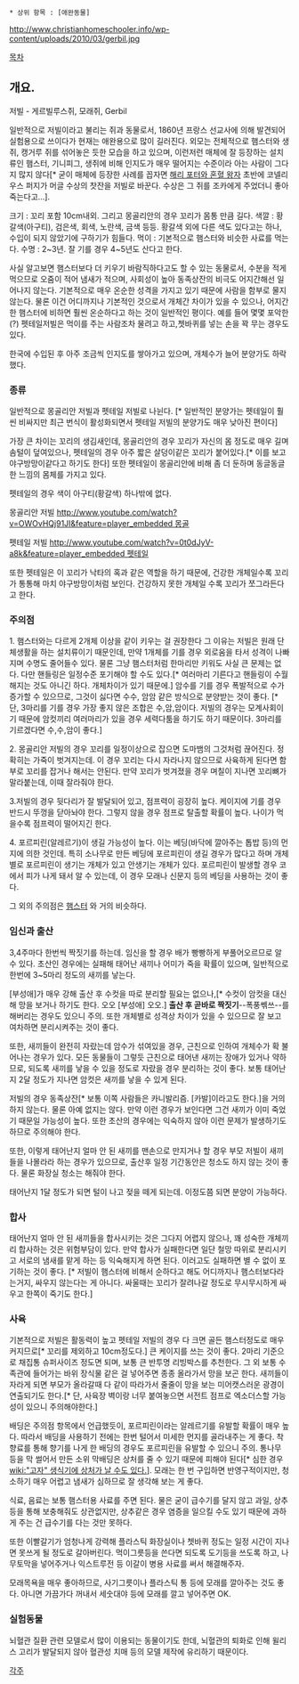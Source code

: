  * 상위 항목 : [애완동물]

http://www.christianhomeschooler.info/wp-content/uploads/2010/03/gerbil.jpg


[[목차]]

== 개요. == 

저빌 - 게르빌루스쥐, 모래쥐, Gerbil

일반적으로 저빌이라고 불리는 쥐과 동물로서, 1860년 프랑스 선교사에 의해 발견되어 실험용으로 쓰이다가 현재는 애완용으로 많이 길러진다. 외모는 전체적으로 햄스터와 생쥐, 캥거루 쥐를 섞어놓은 듯한 모습을 하고 있으며, 이런저런 매체에 잘 등장하는 설치류인 햄스터, 기니피그, 생쥐에 비해 인지도가 매우 떨어지는 수준이라 아는 사람이 그다지 많지 않다[* 굳이 매체에 등장한 사례를 꼽자면 [[해리 포터와 혼혈 왕자]] 초반에 코넬리우스 퍼지가 머글 수상의 찻잔을 저빌로 바꾼다. 수상은 그 쥐를 조카에게 주었더니 좋아 죽는다고...].


크기 : 꼬리 포함 10cm내외. 그리고 몽골리안의 경우 꼬리가 몸통 만큼 길다.
색깔 : 황갈색(아구티), 검은색, 회색, 노란색, 금색 등등. 황갈색 외에 다른 색도 있다고는 하나, 수입이 되지 않았기에 구하기가 힘들다.
먹이 : 기본적으로 햄스터와 비슷한 사료를 먹는다.
수명 : 2~3년. 잘 기를 경우 4~5년도 산다고 한다.

사실 알고보면 햄스터보다 더 키우기 바람직하다고도 할 수 있는 동물로서, 수분을 적게 먹으므로 오줌이 적어 냄새가 적으며, 사회성이 높아 동족상잔의 비극도 어지간해선 일어나지 않는다. 기본적으로 매우 온순한 성격을 가지고 있기 때문에 사람을 함부로 물지 않는다. 물론 이건 어디까지나 기본적인 것으로서 개체간 차이가 있을 수 있으나, 어지간한 햄스터에 비하면 훨씬 온순하다고 하는 것이 일반적인 평이다. 예를 들어 몇몇 포악한(?) 펫테일저빌은 먹이를 주는 사람조차 물려고 하고,쳇바퀴를 넣는 손을 꽉 무는 경우도 있다.

한국에 수입된 후 아주 조금씩 인지도를 쌓아가고 있으며, 개체수가 늘어 분양가도 하락했다.


=== 종류 ===

일반적으로 몽골리안 저빌과 펫테일 저빌로 나뉜다. [* 일반적인 분양가는 펫테일이 훨씬 비싸지만 최근 번식이 활성화되면서 펫테일 저빌의 분양가도 매우 낮아진 편이다]

가장 큰 차이는 꼬리의 생김새인데, 몽골리안의 경우 꼬리가 자신의 몸 정도로 매우 길며 솜털이 덮여있으나, 펫테일의 경우 아주 짧은 살덩이같은 꼬리가 붙어있다.[* 이를 보고 야구방망이같다고 하기도 한다] 또한 펫테일이 몽골리안에 비해 좀 더 둔하며 동글동글한 느낌의 몸체를 가지고 있다.  

펫테일의 경우 색이 아구티(황갈색) 하나밖에 없다. 

몽골리안 저빌 [[http://www.youtube.com/watch?v=OWOvHQj91JI&feature=player_embedded 몽골]]

펫테일 저빌 [[http://www.youtube.com/watch?v=0t0dJyV-a8k&feature=player_embedded 펫테일]]

또한 펫테일은 이 꼬리가 낙타의 혹과 같은 역할을 하기 때문에, 건강한 개체일수록 꼬리가 통통해 마치 야구방망이처럼 보인다. 건강하지 못한 개체일 수록 꼬리가 쪼그라든다고 한다.


=== 주의점 ===

1. 햄스터와는 다르게 2개체 이상을 같이 키우는 걸 권장한다 그 이유는 저빌은 원래 단체생활을 하는 설치류이기 때문인데, 만약 1개체를 기를 경우 외로움을 타서 성격이 나빠지며 수명도 줄어들수 있다. 물론 그냥 햄스터처럼 한마리만 키워도 사실 큰 문제는 없다. 다만 핸들링은 일정수준 포기해야 할 수도 있다.[* 여러마리 기른다고 핸들링이 수월해지는 것도 아니긴 하다. 개체차이가 있기 때문에.] 암수를 기를 경우 폭발적으로 수가 증가할 수 있으므로, 그것이 싫다면 수수, 암암 같은 방식으로 분양받는 것이 좋다. [* 단, 3마리를 기를 경우 가장 좋지 않은 조합은 수,암,암이다. 저빌의 경우는 모계사회이기 때문에 암컷끼리 여러마리가 있을 경우 세력다툼을 하기도 하기 때문이다. 3마리를 기르겠다면 수,수,암이 좋다.] 

2. 몽골리안 저빌의 경우 꼬리를 일정이상으로 잡으면 도마뱀의 그것처럼 끊어진다. 정확히는 가죽이 벗겨지는데. 이 경우 꼬리는 다시 자라나지 않으므로 사육하게 된다면 함부로 꼬리를 잡거나 해서는 안된다. 만약 꼬리가 벗겨졌을 경우 며칠이 지나면 꼬리뼈가 말라붙는데, 이때 잘라줘야 한다. 

3.저빌의 경우 뒷다리가 잘 발달되어 있고, 점프력이 굉장히 높다. 케이지에 기를 경우 반드시 뚜껑을 닫아놔야 한다. 그렇지 않을 경우 점프로 탈출할 확률이 높다. 나이가 먹을수록 점프력이 떨어지긴 한다.

4. 포르피린(알레르기)이 생길 가능성이 높다. 이는 베딩(바닥에 깔아주는 톱밥 등)의 먼지에 의한 것인데. 특히 소나무로 만든 베딩에 포르피린이 생길 경우가 많다고 하며 개체별로 포르피린이 생기는 개체가 있고 안생기는 개체가 있다. 포르피린이 발생할 경우 코에서 피가 나게 돼서 알 수 있는데, 이 경우 모래나 신문지 등의 베딩을 사용하는 것이 좋다. 

그 외의 주의점은 [[햄스터]] 와 거의 비슷하다. 


=== 임신과 출산 ===

3,4주마다 한번씩 짝짓기를 하는데. 임신을 할 경우 배가 빵빵하게 부풀어오르므로 알 수 있다. 초산인 경우에는 실패해 태어난 새끼나 어미가 죽을 확률이 있으며, 일반적으로 한번에 3~5마리 정도의 새끼를 낳는다. 

[부성애]가 매우 강해 출산 후 수컷을 따로 분리할 필요는 없으나,[* 수컷이 암컷을 대신해 망을 보거나 하기도 한다. 오오 [부성애] 오오.] '''출산 후 곧바로 짝짓기'''--폭풍쎆쓰--를 해버리는 경우도 있으니 주의. 또한 개체별로 성격상 차이가 있을 수 있으므로 잘 보고 여차하면 분리시켜주는 것이 좋다. 

또한, 새끼들이 완전히 자랐는데 암수가 섞여있을 경우, 근친으로 인하여 개체수가 확 불어나는 경우가 있다. 모든 동물들이 그렇듯 근친으로 태어낸 새끼는 장애가 있거나 약하므로, 되도록 새끼를 낳을 수 있을 정도로 자랐을 경우 분리하는 것이 좋다. 보통 태어난지 2달 정도가 지나면 암컷은 새끼를 낳을 수 있게 된다. 

저빌의 경우 동족상잔[* 보통 이쪽 사람들은 카니발리즘. [카발]이라고도 한다.]을 거의 하지 않는다. 물론 아예 없지는 않다. 만약 이런 경우가 보인다면 그건 새끼가 이미 죽었기 때문일 가능성이 높다. 또한 초산의 경우에는 익숙하지 않아 이런 문제가 발생하기도 하므로 주의해야 한다. 

또한, 이렇게 태어난지 얼마 안 된 새끼를 맨손으로 만지거나 할 경우 부모 저빌이 새끼들을 나몰라라 하는 경우가 있으므로, 출산후 일정 기간동안은 청소도 하지 않는 것이 좋다. 물론 화장실 청소는 해줘야 한다. 

태어난지 1달 정도가 되면 털이 나고 젖을 떼게 되는데. 이정도쯤 되면 분양이 가능하다. 


=== 합사 ===

태어난지 얼마 안 된 새끼들을 합사시키는 것은 그다지 어렵지 않으나, 꽤 성숙한 개체끼리 합사하는 것은 위험부담이 있다. 만약 합사가 실패한다면 일단 철망 따위로 분리시키고 서로의 냄새를 맡게 하는 등 익숙해지게 하면 된다. 이러고도 실패하면 별 수 없이 포기하는 것이 좋다. [* 저빌이 햄스터에 비해서 순하다고 해도 어디까지나 햄스터보다라는거지, 싸우지 않는다는 게 아니다. 싸울때는 꼬리가 잘려나갈 정도로 무시무시하게 싸우고 한쪽이 죽기도 한다.] 
 

=== 사육 ===

기본적으로 저빌은 활동력이 높고 펫테일 저빌의 경우 다 크면 골든 햄스터정도로 매우 커지므로[* 꼬리를 제외하고 10cm정도다.] 큰 케이지를 쓰는 것이 좋다. 2마리 기준으로 채집통 슈퍼사이즈 정도면 되며, 보통 큰 반투명 리빙박스를 추천한다. 
그 외 보통 수족관에 들어가는 바위 장식물 같은 걸 넣어주면 종종 올라가서 망을 보곤 한다. 새끼들이 자라게 되면 부모가 올라갈때 다 같이 따라가서 줄줄이 망을 보는 미어캣스러운 광경이 연출되기도 한다.[* 단, 사육장 벽이랑 너무 붙여놓으면 서전트 점프로 엑소더스할 가능성이 있으니 주의해야한다.]

배딩은 주의점 항목에서 언급했듯이, 포르피린이라는 알레르기를 유발할 확률이 매우 높다. 따라서 배딩을 사용하기 전에는 한번 털어서 미세한 먼지를 골라내주는 게 좋다. 착향료를 통해 향기를 나게 한 배딩의 경우도 포르피린을 유발할 수 있으니 주의. 통나무 등을 막 썰어서 만든 소위 막배딩은 상처를 줄 수 있기 때문에 피해야 된다[* 심한 경우 [[wiki:"고자" 생식기에 상처가 날 수도 있다.]]]. 모래는 한 번 구입하면 반영구적이지만, 청소하기 매우 어렵고 냄새가 심하므로 잘 생각해 보는 게 좋다.

식료, 음료는 보통 햄스터용 사료를 주면 된다. 물은 굳이 급수기를 달지 않고 과일, 상추 등을 통해 보충해줘도 상관없지만, 상추같은 경우 염증을 일으킬 수도 있기 때문에 과하게 주는 건 급수기를 다는 것만 못하다.

또한 이빨갈기가 엄청나게 강력해 플라스틱 화장실이나 쳇바퀴 정도는 일정 시간이 지나면 못쓰게 될 정도로 갈아버린다. 먹이그릇등을 쓴다면 되도록 도기등을 쓰도록 하고, 나무토막을 넣어주거나 익스트루전 등 이갈이 병용 사료를 써서 해결해주자.

모래목욕을 매우 좋아하므로, 사기그릇이나 플라스틱 통 등에 모래를 깔아주는 것도 좋다. 아니면 가끔가다 꺼내서 세숫대야 등에 모래를 깔고 넣어주면 OK. 

=== 실험동물 ===
뇌혈관 질환 관련 모델로서 많이 이용되는 동물이기도 한데, 뇌혈관의 퇴화로 인해 윌리스 고리가 발달되지 않아 혈관성 치매 등의 모델 제작에 유리하기 때문이다.

[[각주]]
